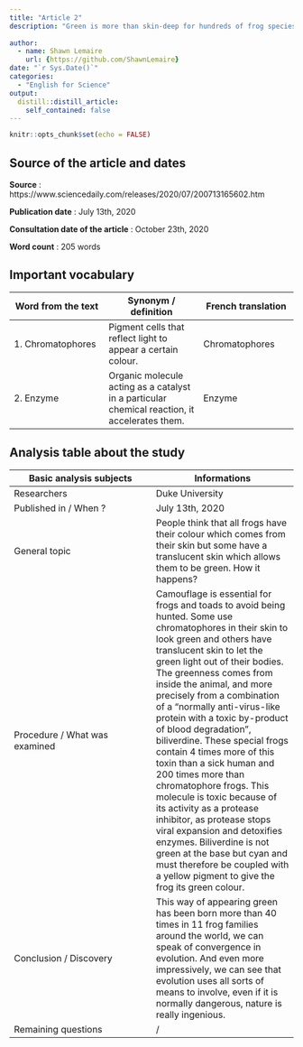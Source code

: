 ```yaml
---
title: "Article 2"
description: "Green is more than skin-deep for hundreds of frog species"
  
author:
  - name: Shawn Lemaire
    url: {https://github.com/ShawnLemaire}
date: "`r Sys.Date()`"
categories:
  - "English for Science"
output:
  distill::distill_article:
    self_contained: false
---
```


```r
knitr::opts_chunk$set(echo = FALSE)
```

## Source of the article and dates 
**Source** : https://www.sciencedaily.com/releases/2020/07/200713165602.htm

**Publication date** : July 13th, 2020

**Consultation date of the article** : October 23th, 2020

**Word count** : 205 words 

## Important vocabulary

| Word from the text | Synonym / definition | French translation |
|-----|-----|-----|
| 1. Chromatophores | Pigment cells that reflect light to appear a certain colour. | Chromatophores |
| 2. Enzyme | Organic molecule acting as a catalyst in a particular chemical reaction, it accelerates them. | Enzyme |

## Analysis table about the study

| Basic analysis subjects | Informations |
|-----|-----|
| Researchers | Duke University |
| Published in / When ? | July 13th, 2020 |
| General topic | People think that all frogs have their colour which comes from their skin but some have a translucent skin which allows them to be green. How it happens? |
| Procedure / What was examined | Camouflage is essential for frogs and toads to avoid being hunted. Some use chromatophores in their skin to look green and others have translucent skin to let the green light out of their bodies. The greenness comes from inside the animal, and more precisely from a combination of a "normally anti-virus-like protein with a toxic by-product of blood degradation", biliverdine. These special frogs contain 4 times more of this toxin than a sick human and 200 times more than chromatophore frogs. This molecule is toxic because of its activity as a protease inhibitor, as protease stops viral expansion and detoxifies enzymes. Biliverdine is not green at the base but cyan and must therefore be coupled with a yellow pigment to give the frog its green colour. |
| Conclusion / Discovery | This way of appearing green has been born more than 40 times in 11 frog families around the world, we can speak of convergence in evolution. And even more impressively, we can see that evolution uses all sorts of means to involve, even if it is normally dangerous, nature is really ingenious. |
| Remaining questions | / |

